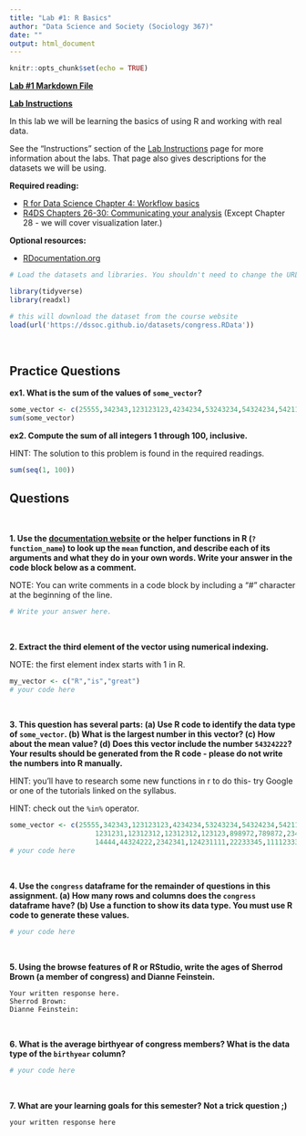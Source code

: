 ```yaml
---
title: "Lab #1: R Basics"
author: "Data Science and Society (Sociology 367)"
date: ""
output: html_document
---
```


```r
knitr::opts_chunk$set(echo = TRUE)
```

**[Lab #1 Markdown File](/assignments/Lab_1.Rmd)**

**[Lab Instructions](https://dssoc.github.io/assignments/lab_instructions.html)**

In this lab we will be learning the basics of using R and working with real data.

See the "Instructions" section of the [Lab Instructions](https://dssoc.github.io/assignments/lab_instructions.html) page for more information about the labs. That page also gives descriptions for the datasets we will be using.


**Required reading:** 

* [R for Data Science Chapter 4: Workflow basics](https://r4ds.had.co.nz/workflow-basics.html)
* [R4DS Chapters 26-30: Communicating your analysis](https://r4ds.had.co.nz/communicate-intro.html) (Except Chapter 28 - we will cover visualization later.)


**Optional resources:**

* [RDocumentation.org]([documentation website](https://www.rdocumentation.org/))



```r
# Load the datasets and libraries. You shouldn't need to change the URL in the `load` function.

library(tidyverse)
library(readxl)

# this will download the dataset from the course website
load(url('https://dssoc.github.io/datasets/congress.RData'))
```
<br/>

## Practice Questions

**ex1. What is the sum of the values of `some_vector`?**
```r
some_vector <- c(25555,342343,123123123,4234234,53243234,54324234,5421111,12312312,111231)
sum(some_vector)
```



**ex2. Compute the sum of all integers 1 through 100, inclusive.**

HINT: The solution to this problem is found in the required readings.
```r
sum(seq(1, 100))
```



## Questions

<br>



**1. Use the [documentation website](https://www.rdocumentation.org/) or the helper functions in R (`?function_name`) to look up the `mean` function, and describe each of its arguments and what they do in your own words. Write your answer in the code block below as a comment.**

NOTE: You can write comments in a code block by including a "#" character at the beginning of the line.
```r
# Write your answer here.
```
<br>


**2. Extract the third element of the vector using numerical indexing.**

NOTE: the first element index starts with 1 in R.
```r
my_vector <- c("R","is","great")
# your code here
```
<br>

**3. This question has several parts: (a) Use R code to identify the data type of `some_vector`. (b) What is the largest number in this vector? (c) How about the mean value? (d) Does this vector include the number `54324222`? Your results should be generated from the R code - please do not write the numbers into R manually.**

HINT: you'll have to research some new functions in r to do this- try Google or one of the tutorials linked on the syllabus.

HINT: check out the `%in%` operator.
```r
some_vector <- c(25555,342343,123123123,4234234,53243234,54324234,5421111,12312312,111231,
                     1231231,12312312,12312312,123123,898972,789872,2343,23423423,2343221,23423,
                     14444,44324222,2342341,124231111,22233345,1111233333,1231231,1231231)
# your code here
```
<br>


**4. Use the `congress` dataframe for the remainder of questions in this assignment. (a) How many rows and columns does the `congress` dataframe have? (b) Use a function to show its data type. You must use R code to generate these values.**

```r
# your code here
```
<br>


**5. Using the browse features of R or RStudio, write the ages of Sherrod Brown (a member of congress) and Dianne Feinstein.**

```
Your written response here.
Sherrod Brown: 
Dianne Feinstein: 
```
<br>


**6. What is the average birthyear of congress members? What is the data type of the `birthyear` column?**

```r
# your code here
```
<br>

**7. What are your learning goals for this semester? Not a trick question ;)**
```
your written response here
```
